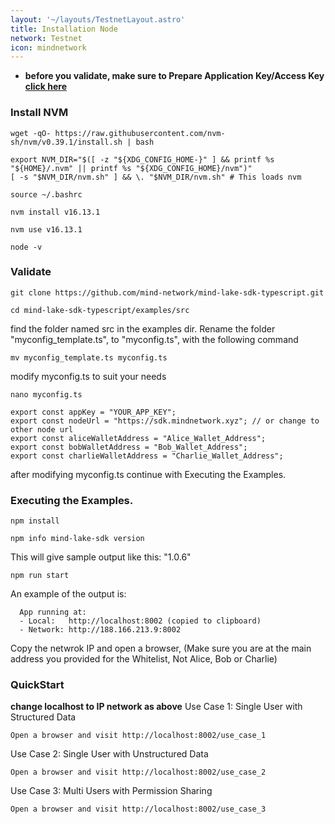 ```yaml
---
layout: '~/layouts/TestnetLayout.astro'
title: Installation Node
network: Testnet
icon: mindnetwork
---
```


- **before you validate, make sure to Prepare Application Key/Access Key [click here](https://scan.mindnetwork.xyz/)**
### Install NVM
```
wget -qO- https://raw.githubusercontent.com/nvm-sh/nvm/v0.39.1/install.sh | bash
```
```
export NVM_DIR="$([ -z "${XDG_CONFIG_HOME-}" ] && printf %s "${HOME}/.nvm" || printf %s "${XDG_CONFIG_HOME}/nvm")"
[ -s "$NVM_DIR/nvm.sh" ] && \. "$NVM_DIR/nvm.sh" # This loads nvm
```
```
source ~/.bashrc
```
```
nvm install v16.13.1
```
```
nvm use v16.13.1
```
```
node -v
```

### Validate
```
git clone https://github.com/mind-network/mind-lake-sdk-typescript.git
```
```
cd mind-lake-sdk-typescript/examples/src
```
find the folder named src in the examples dir. Rename the folder "myconfig_template.ts", to "myconfig.ts", with the following command
```
mv myconfig_template.ts myconfig.ts
```
modify myconfig.ts to suit your needs
```
nano myconfig.ts
```
```
export const appKey = "YOUR_APP_KEY";
export const nodeUrl = "https://sdk.mindnetwork.xyz"; // or change to other node url
export const aliceWalletAddress = "Alice_Wallet_Address";
export const bobWalletAddress = "Bob_Wallet_Address";
export const charlieWalletAddress = "Charlie_Wallet_Address";
```
after modifying myconfig.ts continue with Executing the Examples.

### Executing the Examples.
```
npm install
```
```
npm info mind-lake-sdk version
```
This will give sample output like this: "1.0.6"
```
npm run start
```
An example of the output is:
```
  App running at:
  - Local:   http://localhost:8002 (copied to clipboard)
  - Network: http://188.166.213.9:8002
```
Copy the netwrok IP and open a browser, (Make sure you are at the main address you provided for the Whitelist, Not Alice, Bob or Charlie)

### QuickStart
**change localhost to IP network as above**
Use Case 1: Single User with Structured Data
```
Open a browser and visit http://localhost:8002/use_case_1
```
Use Case 2: Single User with Unstructured Data
```
Open a browser and visit http://localhost:8002/use_case_2
```
Use Case 3: Multi Users with Permission Sharing
```
Open a browser and visit http://localhost:8002/use_case_3
```
